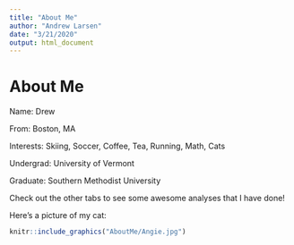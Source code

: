 ```yaml
---
title: "About Me"
author: "Andrew Larsen"
date: "3/21/2020"
output: html_document
---
```

# About Me

Name: Drew

From: Boston, MA

Interests: Skiing, Soccer, Coffee, Tea, Running, Math, Cats

Undergrad: University of Vermont

Graduate: Southern Methodist University

Check out the other tabs to see some awesome analyses that I have done!

Here's a picture of my cat:
```r
knitr::include_graphics("AboutMe/Angie.jpg")
```

